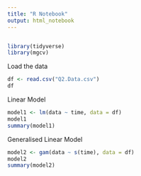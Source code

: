 ```yaml
---
title: "R Notebook"
output: html_notebook
---
```


```r
```

```r
library(tidyverse)
library(mgcv)
```

Load the data

```r
df <- read.csv("Q2.Data.csv")
df
```

Linear Model

```r
model1 <- lm(data ~ time, data = df)
model1
summary(model1)
```

Generalised Linear Model

```r
model2 <- gam(data ~ s(time), data = df)
model2
summary(model2)
```









